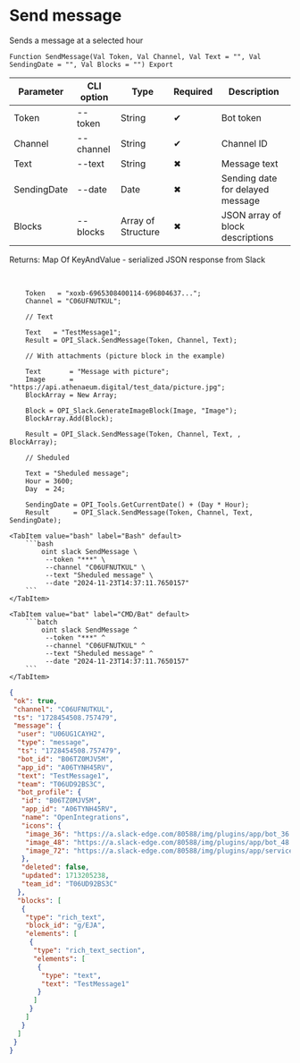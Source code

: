 ﻿---
sidebar_position: 1
---


# Send message
 Sends a message at a selected hour



`Function SendMessage(Val Token, Val Channel, Val Text = "", Val SendingDate = "", Val Blocks = "") Export`

  | Parameter | CLI option | Type | Required | Description |
  |-|-|-|-|-|
  | Token | --token | String | &#x2714; | Bot token |
  | Channel | --channel | String | &#x2714; | Channel ID |
  | Text | --text | String | &#x2716; | Message text |
  | SendingDate | --date | Date | &#x2716; | Sending date for delayed message |
  | Blocks | --blocks | Array of Structure | &#x2716; | JSON array of block descriptions |

  
  Returns:  Map Of KeyAndValue - serialized JSON response from Slack

<br/>




```bsl title="1C:Enterprise/OneScript code example"
    Token   = "xoxb-6965308400114-696804637...";
    Channel = "C06UFNUTKUL";

    // Text

    Text   = "TestMessage1";
    Result = OPI_Slack.SendMessage(Token, Channel, Text);

    // With attachments (picture block in the example)

    Text       = "Message with picture";
    Image      = "https://api.athenaeum.digital/test_data/picture.jpg";
    BlockArray = New Array;

    Block = OPI_Slack.GenerateImageBlock(Image, "Image");
    BlockArray.Add(Block);

    Result = OPI_Slack.SendMessage(Token, Channel, Text, , BlockArray);

    // Sheduled

    Text = "Sheduled message";
    Hour = 3600;
    Day  = 24;

    SendingDate = OPI_Tools.GetCurrentDate() + (Day * Hour);
    Result      = OPI_Slack.SendMessage(Token, Channel, Text, SendingDate);
```
 

 <Tabs>
  
    <TabItem value="bash" label="Bash" default>
        ```bash
            oint slack SendMessage \
             --token "***" \
             --channel "C06UFNUTKUL" \
             --text "Sheduled message" \
             --date "2024-11-23T14:37:11.7650157"
        ```
    </TabItem>
  
    <TabItem value="bat" label="CMD/Bat" default>
        ```batch
            oint slack SendMessage ^
             --token "***" ^
             --channel "C06UFNUTKUL" ^
             --text "Sheduled message" ^
             --date "2024-11-23T14:37:11.7650157"
        ```
    </TabItem>
</Tabs>


```json title="Result"
{
 "ok": true,
 "channel": "C06UFNUTKUL",
 "ts": "1728454508.757479",
 "message": {
  "user": "U06UG1CAYH2",
  "type": "message",
  "ts": "1728454508.757479",
  "bot_id": "B06TZ0MJV5M",
  "app_id": "A06TYNH45RV",
  "text": "TestMessage1",
  "team": "T06UD92BS3C",
  "bot_profile": {
   "id": "B06TZ0MJV5M",
   "app_id": "A06TYNH45RV",
   "name": "OpenIntegrations",
   "icons": {
    "image_36": "https://a.slack-edge.com/80588/img/plugins/app/bot_36.png",
    "image_48": "https://a.slack-edge.com/80588/img/plugins/app/bot_48.png",
    "image_72": "https://a.slack-edge.com/80588/img/plugins/app/service_72.png"
   },
   "deleted": false,
   "updated": 1713205238,
   "team_id": "T06UD92BS3C"
  },
  "blocks": [
   {
    "type": "rich_text",
    "block_id": "g/EJA",
    "elements": [
     {
      "type": "rich_text_section",
      "elements": [
       {
        "type": "text",
        "text": "TestMessage1"
       }
      ]
     }
    ]
   }
  ]
 }
}
```
